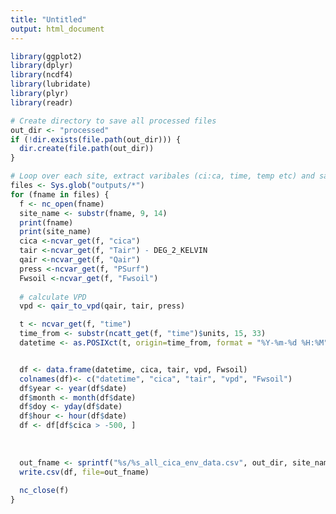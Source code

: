 ```yaml
---
title: "Untitled"
output: html_document
---
```

```r
library(ggplot2)
library(dplyr)
library(ncdf4)
library(lubridate)
library(plyr)
library(readr)
```


```r

# Create directory to save all processed files
out_dir <- "processed"
if (!dir.exists(file.path(out_dir))) {
  dir.create(file.path(out_dir))
}

# Loop over each site, extract varibales (ci:ca, time, temp etc) and save to CSV 
files <- Sys.glob("outputs/*")
for (fname in files) {
  f <- nc_open(fname)
  site_name <- substr(fname, 9, 14)
  print(fname)
  print(site_name)
  cica <-ncvar_get(f, "cica")
  tair <-ncvar_get(f, "Tair") - DEG_2_KELVIN
  qair <-ncvar_get(f, "Qair")
  press <-ncvar_get(f, "PSurf")
  Fwsoil <-ncvar_get(f, "Fwsoil")
  
  # calculate VPD
  vpd <- qair_to_vpd(qair, tair, press)

  t <- ncvar_get(f, "time")
  time_from <- substr(ncatt_get(f, "time")$units, 15, 33)
  datetime <- as.POSIXct(t, origin=time_from, format = "%Y-%m-%d %H:%M")


  df <- data.frame(datetime, cica, tair, vpd, Fwsoil)
  colnames(df)<- c("datetime", "cica", "tair", "vpd", "Fwsoil")
  df$year <- year(df$date)
  df$month <- month(df$date)
  df$doy <- yday(df$date)
  df$hour <- hour(df$date)
  df <- df[df$cica > -500, ]
  
  
  
  out_fname <- sprintf("%s/%s_all_cica_env_data.csv", out_dir, site_name)
  write.csv(df, file=out_fname)
  
  nc_close(f)
}
```


